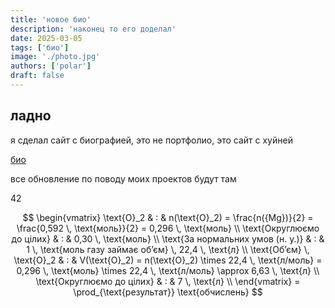 ```yaml
---
title: 'новое био'
description: 'наконец то его доделал'
date: 2025-03-05
tags: ['био']
image: './photo.jpg'
authors: ['polar']
draft: false
---
```


## ладно

я сделал сайт с биографией, это не портфолио, это сайт с хуйней

[био](https://site-five-pi-96.vercel.app/)

все обновление по поводу моих проектов будут там

42

$$
    \begin{vmatrix}
    \text{O}_2 & : & n(\text{O}_2) = \frac{n({Mg})}{2} = \frac{0,592 \, \text{моль}}{2} = 0,296 \, \text{моль} \\
    \text{Округлюємо до цілих} & : & 0,30 \, \text{моль} \\
    \text{За нормальних умов (н. у.)} & : & 1 \, \text{моль газу займає об’єм} \, 22,4 \, \text{л} \\
    \text{Об’єм} \, \text{O}_2 & : & V(\text{O}_2) = n(\text{O}_2) \times 22,4 \, \text{л/моль} = 0,296 \, \text{моль} \times 22,4 \, \text{л/моль} \approx 6,63 \, \text{л} \\
    \text{Округлюємо до цілих} & : & 7 \, \text{л} \\
    \end{vmatrix}
    = \prod_{\text{результат}} \text{обчислень}
$$